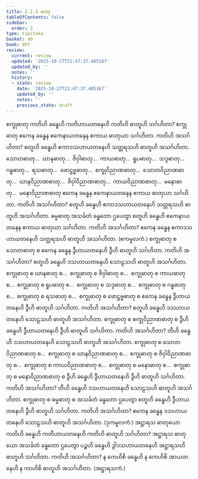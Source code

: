 ```yaml
---
title: 2.1.3 ဓာတု
tableOfContents: false
sidebar:
  order: 3
type: tipitaka
basket: ab
book: dht
review:
  current: review
  updated: '2025-10-27T21:47:37.485167'
  updated_by: ''
  notes: ''
  history:
  - state: review
    date: '2025-10-27T21:47:37.485167'
    updated_by: ''
    notes: ''
    previous_state: draft
---
```



<ReviewStatus review={frontmatter.review} showDetails={true} />

<HypothesisAnnotation frontmatter={frontmatter} />

<DynamicBreadcrumb />

<Division number="31" book="dht" e="ch" v="31" p="7">

<Paragraph number="68" book="dht">
စက္ခုဓာတု ကတိဟိ ခန္ဓေဟိ ကတိဟာယတနေဟိ ကတိဟိ ဓာတူဟိ သင်္ဂဟိတာ? စက္ခုဓာတု ဧကေန ခန္ဓေန ဧကေနာယတနေန ဧကာယ ဓာတုယာ သင်္ဂဟိတာ. ကတိဟိ အသင်္ဂဟိတာ? စတူဟိ ခန္ဓေဟိ ဧကာဒသဟာယတနေဟိ သတ္တရသဟိ ဓာတူဟိ အသင်္ဂဟိတာ.
</Paragraph>

</Division>
<Division number="32" book="dht" e="ch" v="31" p="7">

<Paragraph number="69" book="dht">
သောတဓာတု…  ဃာနဓာတု…  ဇိဝှါဓာတု…  ကာယဓာတု…  ရူပဓာတု…  သဒ္ဒဓာတု…  ဂန္ဓဓာတု…  ရသဓာတု…  ဖောဋ္ဌဗ္ဗဓာတု…  စက္ခုဝိညာဏဓာတု…  သောတဝိညာဏဓာတု…  ဃာနဝိညာဏဓာတု…  ဇိဝှါဝိညာဏဓာတု…  ကာယဝိညာဏဓာတု…  မနောဓာတု…  မနောဝိညာဏဓာတု ဧကေန ခန္ဓေန ဧကေနာယတနေန ဧကာယ ဓာတုယာ သင်္ဂဟိတာ. ကတိဟိ အသင်္ဂဟိတာ? စတူဟိ ခန္ဓေဟိ ဧကာဒသဟာယတနေဟိ သတ္တရသဟိ ဓာတူဟိ အသင်္ဂဟိတာ.
</Paragraph>

</Division>
<Division number="33" book="dht" e="ch" v="31" p="7">

<Paragraph number="70" book="dht">
ဓမ္မဓာတု အသင်္ခတံ ခန္ဓတော ဌပေတွာ စတူဟိ ခန္ဓေဟိ ဧကေနာယတနေန ဧကာယ ဓာတုယာ သင်္ဂဟိတာ. ကတိဟိ အသင်္ဂဟိတာ? ဧကေန ခန္ဓေန ဧကာဒသဟာယတနေဟိ သတ္တရသဟိ ဓာတူဟိ အသင်္ဂဟိတာ.

</Paragraph>
</Division>

<Paragraph number="71" type="center" book="dht">
(ဧကမူလကံ.)


</Paragraph>

<Division number="34" book="dht" e="ch" v="31" p="7">

<Paragraph number="72" book="dht">
စက္ခုဓာတု စ သောတဓာတု စ ဧကေန ခန္ဓေန ဒွီဟာယတနေဟိ ဒွီဟိ ဓာတူဟိ သင်္ဂဟိတာ. ကတိဟိ အသင်္ဂဟိတာ? စတူဟိ ခန္ဓေဟိ ဒသဟာယတနေဟိ သောဠသဟိ ဓာတူဟိ အသင်္ဂဟိတာ.
</Paragraph>

</Division>
<Division number="35" book="dht" e="ch" v="31" p="7">

<Paragraph number="73" book="dht">
စက္ခုဓာတု စ ဃာနဓာတု စ…  စက္ခုဓာတု စ ဇိဝှါဓာတု စ…  စက္ခုဓာတု စ ကာယဓာတု စ…  စက္ခုဓာတု စ ရူပဓာတု စ…  စက္ခုဓာတု စ သဒ္ဒဓာတု စ…  စက္ခုဓာတု စ ဂန္ဓဓာတု စ…  စက္ခုဓာတု စ ရသဓာတု စ…  စက္ခုဓာတု စ ဖောဋ္ဌဗ္ဗဓာတု စ ဧကေန ခန္ဓေန ဒွီဟာယတနေဟိ ဒွီဟိ ဓာတူဟိ သင်္ဂဟိတာ. ကတိဟိ အသင်္ဂဟိတာ? စတူဟိ ခန္ဓေဟိ ဒသဟာယတနေဟိ သောဠသဟိ ဓာတူဟိ အသင်္ဂဟိတာ.
</Paragraph>

</Division>
<Division number="36" book="dht" e="ch" v="31" p="8">

<Paragraph number="74" book="dht">
စက္ခုဓာတု စ စက္ခုဝိညာဏဓာတု စ ဒွီဟိ ခန္ဓေဟိ ဒွီဟာယတနေဟိ ဒွီဟိ ဓာတူဟိ သင်္ဂဟိတာ. ကတိဟိ အသင်္ဂဟိတာ? တီဟိ ခန္ဓေဟိ ဒသဟာယတနေဟိ သောဠသဟိ ဓာတူဟိ အသင်္ဂဟိတာ.
</Paragraph>

</Division>
<Division number="37" book="dht" e="ch" v="31" p="8">

<Paragraph number="75" book="dht">
စက္ခုဓာတု စ သောတဝိညာဏဓာတု စ…  စက္ခုဓာတု စ ဃာနဝိညာဏဓာတု စ…  စက္ခုဓာတု စ ဇိဝှါဝိညာဏဓာတု စ…  စက္ခုဓာတု စ ကာယဝိညာဏဓာတု စ…  စက္ခုဓာတု စ မနောဓာတု စ…  စက္ခုဓာတု စ မနောဝိညာဏဓာတု စ ဒွီဟိ ခန္ဓေဟိ ဒွီဟာယတနေဟိ ဒွီဟိ ဓာတူဟိ သင်္ဂဟိတာ. ကတိဟိ အသင်္ဂဟိတာ? တီဟိ ခန္ဓေဟိ ဒသဟာယတနေဟိ သောဠသဟိ ဓာတူဟိ အသင်္ဂဟိတာ.
</Paragraph>

</Division>
<Division number="38" book="dht" e="ch" v="31" p="8">

<Paragraph number="76" book="dht">
စက္ခုဓာတု စ ဓမ္မဓာတု စ အသင်္ခတံ ခန္ဓတော ဌပေတွာ စတူဟိ ခန္ဓေဟိ ဒွီဟာယတနေဟိ ဒွီဟိ ဓာတူဟိ သင်္ဂဟိတာ. ကတိဟိ အသင်္ဂဟိတာ? ဧကေန ခန္ဓေန ဒသဟာယတနေဟိ သောဠသဟိ ဓာတူဟိ အသင်္ဂဟိတာ.

</Paragraph>
</Division>

<Paragraph number="77" type="center" book="dht">
(ဒုကမူလကံ.)


</Paragraph>

<Division number="39" book="dht" e="ch" v="31" p="8">

<Paragraph number="78" book="dht">
အဋ္ဌာရသ ဓာတုယော ကတိဟိ ခန္ဓေဟိ ကတိဟာယတနေဟိ ကတိဟိ ဓာတူဟိ သင်္ဂဟိတာ? အဋ္ဌာရသ ဓာတုယော အသင်္ခတံ ခန္ဓတော ဌပေတွာ ပဉ္စဟိ ခန္ဓေဟိ ဒွါဒသဟာယတနေဟိ အဋ္ဌာရသဟိ ဓာတူဟိ သင်္ဂဟိတာ. ကတိဟိ အသင်္ဂဟိတာ? န ကေဟိစိ ခန္ဓေဟိ န ကေဟိစိ အာယတနေဟိ န ကာဟိစိ ဓာတူဟိ အသင်္ဂဟိတာ.

</Paragraph>
</Division>

<Paragraph number="79" type="center" book="dht">
(အဋ္ဌာရသကံ.)
</Paragraph>